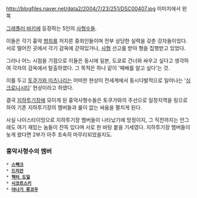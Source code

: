 http://blogfiles.naver.net/data2/2004/7/23/251/DSC00407.jpg
이미지에서 왼쪽

[[그래플러 바키]]에 등장하는 5인의 [[사형수]]들.

이들은 각기 흉악 [[범죄]]를 저지른 중죄인들이며 전부 상당한 실력을 갖춘 강자들이었다. 서로 떨어진 곳에서 각기 감옥에 갇혀있거나, [[사형]] 선고를 받아 형을 집행받고 있었다.

그러나 어느 시점을 기점으로 이들은 동시에 일본, 도쿄로 건너와 싸우고 싶다고 생각하여 각자의 감옥에서 탈출하였다. 그 목적은 하나 같이 '패배를 알고 싶다'는 것.

이를 두고 [[토쿠가와 미츠나리]]는 어떠한 현상이 전세계에서 동시다발적으로 일어나는 '[[싱크로니시티]]' 현상이라고 하였다.

결국 [[지하투기장]]에 모이게 된 흉악사형수들은 토쿠가와의 주선으로 일정지역을 링으로 하여 기존 지하투기장의 멤버들과 룰이 없는 싸움을 펼치게 된다.

사실 나이스타이밍으로 지하투기장 멤버들이 나타났기에 망정이지, 그 직전까지는 안그래도 여기 재밌는 놈들이 잔뜩 있다며 서로 한 바탕 붙을 기세였다. 지하투기장 멤버들이 늦게 왔다면 2부가 아주 조속히 마무리되었을지도.

=== 흉악사형수의 멤버 ===
 * '''[[스펙크]]'''
 * '''[[드리안]]'''
 * '''[[헥터 도일]]'''
 * '''[[시코르스키]]'''
 * '''[[야나기 류코우]]'''
